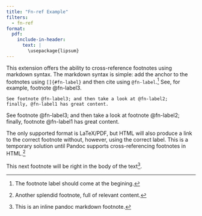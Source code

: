 ```yaml
---
title: "Fn-ref Example"
filters:
  - fn-ref
format:
  pdf:
    include-in-header:
      text: |
        \usepackage{lipsum}
---
```


This extension offers the ability to cross-reference footnotes using markdown syntax. The markdown syntax is simple: add the anchor to the footnotes using `[]{#fn-label}` and then cite using `@fn-label`.[^1] See, for example, footnote @fn-label3.

```
See footnote @fn-label3; and then take a look at @fn-label2;
finally, @fn-label1 has great content.
```

See footnote @fn-label3; and then take a look at footnote @fn-label2;
finally, footnote @fn-label1 has great content.

\lipsum[1-8]

The only supported format is LaTeX/PDF, but HTML will also produce a link to the correct footnote without, however, using the correct label. This is a temporary solution until Pandoc supports cross-referencing footnotes in HTML.[^2]

\lipsum[1-8]

This next footnote will be right in the body of the text^[[]{#fn-label3} This is an inline pandoc markdown footnote.].


[^1]: []{#fn-label1} The footnote label should come at the begining.

[^2]: []{#fn-label2} Another splendid footnote, full of relevant content.




